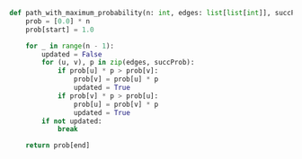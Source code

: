 ```python meta="source=problems/1514-path-with-maximum-probability/solution.py"
def path_with_maximum_probability(n: int, edges: list[list[int]], succProb: list[float], start: int, end: int) -> float:
    prob = [0.0] * n
    prob[start] = 1.0

    for _ in range(n - 1):
        updated = False
        for (u, v), p in zip(edges, succProb):
            if prob[u] * p > prob[v]:
                prob[v] = prob[u] * p
                updated = True
            if prob[v] * p > prob[u]:
                prob[u] = prob[v] * p
                updated = True
        if not updated:
            break

    return prob[end]
```